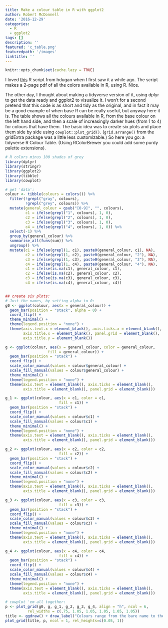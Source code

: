 ```yaml
---
title: Make a colour table in R with ggplot2
author: Robert McDonnell
date: '2016-12-29'
categories:
  - R
  - ggplot2
tags: []
description: ''
featured: 'c_table.png'
featuredpath: '/images'
linktitle: ''
---
```


```r
knitr::opts_chunk$set(cache.lazy = TRUE)
```


I loved [this](https://github.com/hdugan/rColorTable/blob/master/rColorTable.R) R script from hdugan when I first saw it a while ago. The script makes a 2-page pdf of all the colors available in R, using R. Nice.  

The other day, I thought about making a tidyverse version of it, using dplyr to get the data ready and ggplot2 to visualize it. I won't for a second pretend that this code is as short and tidy as the original, and in fact it may be a good example of when base R can be really useful, but anyway here it is. The table shows all the colours available in R, from the base colour on the left hand side, and then a scale of increasingly darker hues (from 1 to 4) for colours that have them. The basic idea was to create six plots and place them side by side using `cowplot::plot_grid()`. (`grid.arrange()` from the gridExtra package was a little less customizable.) So here you go: a tidyverse R Colour Table. (Using RColorBrewer you could add some purdy palette extensions). 



```r
# R colors minus 100 shades of grey
library(dplyr)
library(stringr)
library(ggplot2)
library(tibble)
library(cowplot)

# get 'data':
colour <- tibble(colours = colors()) %>%
  filter(!grepl("gray", colours),
         !grepl("grey", colours)) %>%
  mutate(general_colour = gsub("[0-9]", "", colours),
         c1 = ifelse(grepl("1", colours), 1, 0),
         c2 = ifelse(grepl("2", colours), 1, 0),
         c3 = ifelse(grepl("3", colours), 1, 0),
         c4 = ifelse(grepl("4", colours), 1, 0)) %>%
  select(-1) %>%
  group_by(general_colour) %>%
  summarise_all(funs(sum)) %>%
  ungroup() %>%
  mutate(c1 = ifelse(grepl(1, c1), paste0(general_colour, c1), NA),
         c2 = ifelse(grepl(1, c2), paste0(general_colour, "2"), NA),
         c3 = ifelse(grepl(1, c3), paste0(general_colour, "3"), NA),
         c4 = ifelse(grepl(1, c4), paste0(general_colour, "4"), NA),
         c1 = ifelse(is.na(c1), general_colour, c1),
         c2 = ifelse(is.na(c2), general_colour, c2),
         c3 = ifelse(is.na(c3), general_colour, c3),
         c4 = ifelse(is.na(c4), general_colour, c4))


## create six plots:
# Just the names, by setting alpha to 0:
g0 <- ggplot(colour, aes(x = general_colour)) +
  geom_bar(position = "stack", alpha = 0) +
  coord_flip() +
  theme_minimal() +
  theme(legend.position = "none") +
  theme(axis.text.x = element_blank(), axis.ticks.x = element_blank(),
        axis.title.x = element_blank(), panel.grid = element_blank(),
        axis.title.y = element_blank())

g <- ggplot(colour, aes(x = general_colour, color = general_colour,
                   fill = general_colour)) +
  geom_bar(position = "stack") +
  coord_flip() +
  scale_color_manual(values = colour$general_colour) +
  scale_fill_manual(values = colour$general_colour) +
  theme_minimal() +
  theme(legend.position = "none") +
  theme(axis.text = element_blank(), axis.ticks = element_blank(),
        axis.title = element_blank(), panel.grid = element_blank())

g_1 <- ggplot(colour, aes(x = c1, color = c1,
                        fill = c1)) +
  geom_bar(position = "stack") +
  coord_flip() +
  scale_color_manual(values = colour$c1) +
  scale_fill_manual(values = colour$c1) +
  theme_minimal() +
  theme(legend.position = "none") +
  theme(axis.text = element_blank(), axis.ticks = element_blank(),
        axis.title = element_blank(), panel.grid = element_blank())

g_2 <- ggplot(colour, aes(x = c2, color = c2,
                        fill = c2)) +
  geom_bar(position = "stack") +
  coord_flip() +
  scale_color_manual(values = colour$c2) +
  scale_fill_manual(values = colour$c2) +
  theme_minimal() +
  theme(legend.position = "none") +
  theme(axis.text = element_blank(), axis.ticks = element_blank(),
        axis.title = element_blank(), panel.grid = element_blank())

g_3 <- ggplot(colour, aes(x = c3, color = c3,
                        fill = c3)) +
  geom_bar(position = "stack") +
  coord_flip() +
  scale_color_manual(values = colour$c3) +
  scale_fill_manual(values = colour$c3) +
  theme_minimal() +
  theme(legend.position = "none") +
  theme(axis.text = element_blank(), axis.ticks = element_blank(),
        axis.title = element_blank(), panel.grid = element_blank())

g_4 <- ggplot(colour, aes(x = c4, color = c4,
                        fill = c4)) +
  geom_bar(position = "stack") +
  coord_flip() +
  scale_color_manual(values = colour$c4) +
  scale_fill_manual(values = colour$c4) +
  theme_minimal() +
  theme(legend.position = "none") +
  theme(axis.text = element_blank(), axis.ticks = element_blank(),
        axis.title = element_blank(), panel.grid = element_blank())

# cowplot 'em all together:
p <- plot_grid(g0, g, g_1, g_2, g_3, g_4, align = "h", ncol = 6,
          rel_widths = c(.75, 1.05, 1.05, 1.05, 1.05, 1.05))
title <- ggdraw() + draw_label("Colours range from the bare name to the 4th hue (if it exists)\n           i.e. azure             azure1           azure2             azure3              azure4  ")
plot_grid(title, p, ncol = 1, rel_heights=c(0.05, 1))
```


